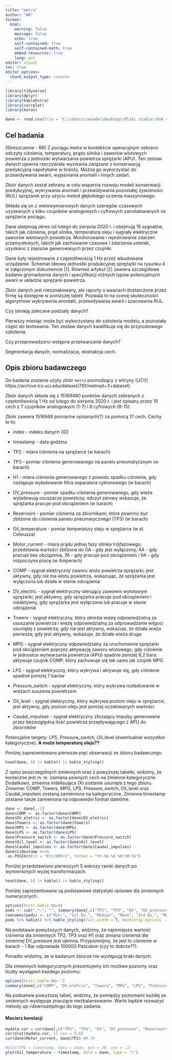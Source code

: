 ```yaml
---
title: "metro"
author: "WN"
format: 
  html:
    warning: false
    message: false
    echo: true
    self-contained: true
    self-contained-math: true
    embed-resources: true
    lang: pol
editor: visual
toc: true
editor_options: 
  chunk_output_type: console
---
```


```r
library(tidyverse)
library(dplyr)
library(kableExtra)
library(corrplot)
library(keras)
```

```r
dane <- read.csv(file = "C:\\Users\\wnadw\\Desktop\\Pliki studia\\Rok 4\\II stopień\\semestr 1\\Zaawansowane metody uczenia maszynowego\\projekt\\dane UCI\\timeseries\\metro\\MetroPT3(AirCompressor).csv", sep = ",", header = T)
```

## Cel badania

(Streszczenie - RR) Z pociągu metra w kontekście operacyjnym zebrano odczyty ciśnienia, temperatury, prądu silnika i zaworów wlotowych powietrza z jednostki wytwarzania powietrza sprężarki (APU). Ten zestaw danych ujawnia rzeczywiste wyzwania związane z konserwacją predykcyjną napotykane w branży. Można go wykorzystać do przewidywania awarii, wyjaśniania anomalii i innych zadań.

Zbiór danych został zebrany w celu wsparcia rozwoju modeli konserwacji predykcyjnej, wykrywania anomalii i przewidywania pozostałej żywotności (RUL) sprężarek przy użyciu metod głębokiego uczenia maszynowego.

Składa się on z wielowymiarowych danych szeregów czasowych uzyskanych z kilku czujników analogowych i cyfrowych zainstalowanych na sprężarce pociągu.

Dane obejmują okres od lutego do sierpnia 2020 r. i obejmują 15 sygnałów, takich jak ciśnienia, prąd silnika, temperatura oleju i sygnały elektryczne zaworów wlotowych powietrza. Monitorowanie i rejestrowanie zdarzeń przemysłowych, takich jak zachowanie czasowe i zdarzenia usterek, uzyskano z zapisów generowanych przez czujniki.

Dane były rejestrowane z częstotliwością 1 Hz przez wbudowane urządzenie. Schemat ideowy jednostki produkcyjnej sprężarki na rysunku 4 w załączonym dokumencie \[1\]. Również artykuł \[2\] zawiera szczegółowe badanie gromadzenia danych i specyfikacji różnych typów potencjalnych awarii w układzie sprężarki powietrza.

Zbiór danych jest nieoznakowany, ale raporty o awariach dostarczone przez firmę są dostępne w poniższej tabeli. Pozwala to na ocenę skuteczności algorytmów wykrywania anomalii, przewidywania awarii i szacowania RUL.

Czy istnieją zalecane podziały danych?

Pierwszy miesiąc może być wykorzystany do szkolenia modelu, a pozostała część do testowania. Ten zestaw danych kwalifikuje się do przyrostowego szkolenia.

Czy przeprowadzono wstępne przetwarzanie danych?

Segmentacja danych, normalizacja, ekstrakcja cech.

## Opis zbioru badawczego

Do badania zostanie użyty zbiór `metro` pochodzący z witryny \[UCI\]( https://archive.ics.uci.edu/dataset/791/metropt+3+dataset).

Zbiór danych składa się z 15169480 punktów danych zebranych z częstotliwością 1 Hz od lutego do sierpnia 2020 r. i jest opisany przez 15 cech z 7 czujników analogowych (1-7) i 8 cyfrowych (8-15).

Zbiór zawiera 1516948 pomiarów opisanych(?) za pomocą 17 cech. Cechy te to:

-   index - indeks danych (ID)

-   timastamp - data godzina

-   TP2 - miara ciśnienia na sprężarce (w barach)

-   TP3 - pomiar ciśnienia generowanego na panelu pneumatycznym (w barach)

-   H1 - miara ciśnienia generowanego z powodu spadku ciśnienia, gdy następuje wyładowanie filtra separatora cyklonowego (w barach)

-   DV_pressure - pomiar spadku ciśnienia generowanego, gdy wieże wyładowują osuszacze powietrza; odczyt zerowy wskazuje, że sprężarka pracuje pod obciążeniem (w barach)

-   Reservoirs - pomiar ciśnienia za zbiornikami, które powinno być zbliżone do ciśnienia panelu pneumatycznego (TP3) (w barach)

-   Oil_temperature - pomiar temperatury oleju w sprężarce (w st. Celsiusza)

-   Motor_current - miara prądu jednej fazy silnika trójfazowego; przedstawia wartości zbliżone do 0A - gdy jest wyłączony, 4A - gdy pracuje bez obciążenia, 7A - gdy pracuje pod obciążeniem i 9A - gdy rozpoczyna pracę (w Amperach)

-   COMP - sygnał elektryczny zaworu wlotu powietrza sprężarki; jest aktywny, gdy nie ma wlotu powietrza, wskazując, że sprężarka jest wyłączona lub działa w stanie odciążenia

-   DV_electric - sygnał elektryczny sterujący zaworem wylotowym sprężarki; jest aktywny, gdy sprężarka pracuje pod obciążeniem i nieaktywny, gdy sprężarka jest wyłączona lub pracuje w stanie odciążenia

-   Towers - sygnał elektryczny, który określa wieżę odpowiedzialną za osuszanie powietrza i wieżę odpowiedzialną za odprowadzanie wilgoci usuniętej z powietrza; gdy nie jest aktywny, wskazuje, że działa wieża pierwsza; gdy jest aktywny, wskazuje, że działa wieża druga

-   MPG - sygnał elektryczny odpowiedzialny za uruchomienie sprężarki pod obciążeniem poprzez aktywację zaworu wlotowego, gdy ciśnienie w jednostce wytwarzania powietrza (APU) spadnie poniżej 8,2 bara; aktywuje czujnik COMP, który zachowuje się tak samo jak czujnik MPG

-   LPS - sygnał elektryczny, który wykrywa i aktywuje się, gdy ciśnienie spadnie poniżej 7 barów

-   Pressure_switch - sygnał elektryczny, który wykrywa rozładowanie w wieżach suszenia powietrzem

-   Oil_level - sygnał elektryczny, który wykrywa poziom oleju w sprężarce; jest aktywny, gdy poziom oleju jest poniżej oczekiwanych wartości

-   Caudal_impulses - sygnał elektryczny zliczający impulsy generowane przez bezwzględną ilość powietrza przepływającego z APU do zbiorników

Potencjalne targety: LPS, Pressure_switch, Oil_level (ewentualnie wszystkie kategoryczne). **A może temperaturę oleju??**

Poniżej zaprezentowano pierwsze pięć obserwacji ze zbioru badawczego.

```r
head(dane, 5) |> kable() |> kable_styling()
```

Z opisu poszczególnych zmiennych oraz z powyższej tabelki, widzimy, że konieczne jest m. in. zamiana pewnych cech na zmienne kategoryczne. Dodatkowo, zmienna indeksująca (X) zostanie usunięta z tego zbioru. Zmienne: COMP, Towers, MPG, LPS, Pressure_switch, Oil_level oraz Caudal_impulses zostaną zamienione na kategoryczne. Zmienna timestamp zostanie także zamieniona na odpowiedni format datetime.

```r
dane <- dane[,-1]
dane$COMP <- as.factor(dane$COMP) 
dane$DV_eletric <- as.factor(dane$DV_eletric) 
dane$Towers <- as.factor(dane$Towers) 
dane$MPG <- as.factor(dane$MPG) 
dane$LPS <- as.factor(dane$LPS) 
dane$Pressure_switch <- as.factor(dane$Pressure_switch) 
dane$Oil_level <- as.factor(dane$Oil_level) 
dane$Caudal_impulses <- as.factor(dane$Caudal_impulses)
dane$timestamp %<>%
 as.POSIXct(tz = "Etc/GMT+1", format = "%Y-%m-%d %H:%M:%S")
```

Poniżej przedstawiono pierwszych 5 wierszy ramki danych po wymienionych wyżej transformacjach.

```r
head(dane, 5) |> kable() |> kable_styling()
```

Poniżej zaprezentowane są podstawowe statystyki opisowe dla zmiennych numerycznych:

```r
options(knitr.kable.NA=0)
pods <- sub(".*:", "", summary(dane[,c("TP2", "TP3", "H1", "DV_pressure", "Reservoirs", "Oil_temperature", "Motor_current")]))
rownames(pods) <- c("Min.", "1st Qu.", "Median", "Mean", "3rd Qu.", "Max.")
pods %>% kable() %>% kable_styling(full_width = T, bootstrap_options  = "striped")
```

Na podstawie powyższych danych, widzimy, że najmniejsza wartość ciśnienia dla zmiennych TP2, TP3 oraz H1 oraz zmiana ciśnienia dla zmiennej DV_pressure jest ujemna. Przypomnijmy, że jest to ciśnienie w barach - 1 Bar odpowiada 100000 Pascalom (czy to dobrze??).

Ponadto widzimy, że w badanym zbiorze nie występują braki danych.

Dla zmiennych kategorycznych prezentujemy ich możliwe poziomy oraz liczby wystąpień każdego poziomu:

```r
options(knitr.kable.NA='') 
summary(dane[,c("COMP", "DV_eletric", "Towers", "MPG", "LPS", "Pressure_switch", "Oil_level", "Caudal_impulses")]) %>% kable() %>% kable_styling(full_width = T, bootstrap_options  = "striped")
```

Na podsatwie powyższej tabeli, widzimy, że pomiędzy poziomami każdej ze zmiennych występuje znaczące niezbalansowanie. Warto będzie rozważyć metody up-/downsamplingu do tego zadania.

#### Macierz korelacji

```r
mydata.cor = cor(dane[,c("TP2", "TP3", "H1", "DV_pressure", "Reservoirs", "Oil_temperature", "Motor_current")], use = "na.or.complete") 
corrplot(mydata.cor, tl.cex = 0.6)
cor(dane$Motor_current, dane$TP2) #0.70
```

```r
#plot(TP2 ~ timestamp, data = dane, pch = 20, cex = .3)
plot(Oil_temperature ~ timestamp, data = dane, type = 'l')
```
